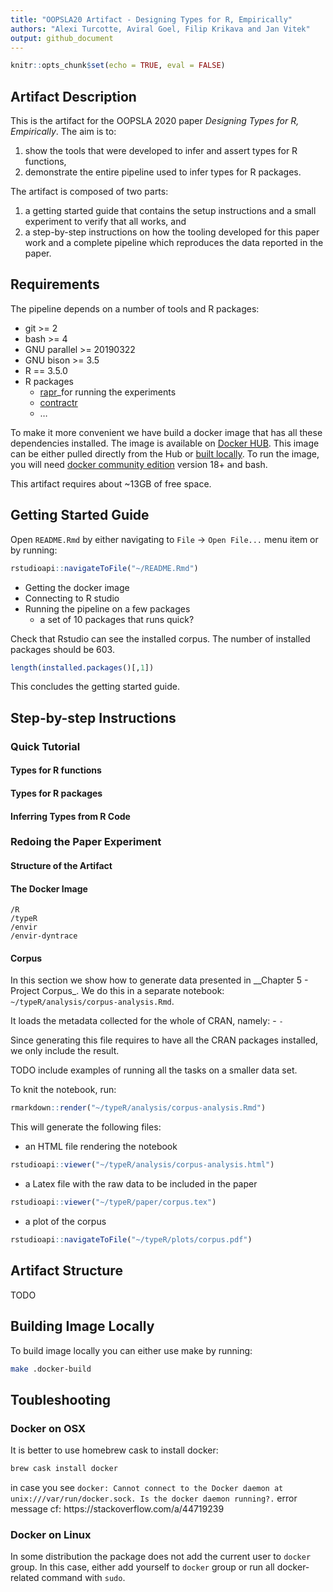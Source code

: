 ```yaml
---
title: "OOPSLA20 Artifact - Designing Types for R, Empirically"
authors: "Alexi Turcotte, Aviral Goel, Filip Krikava and Jan Vitek"
output: github_document
---
```


```r
knitr::opts_chunk$set(echo = TRUE, eval = FALSE)
```

## Artifact Description

This is the artifact for the OOPSLA 2020 paper *Designing Types for R, Empirically*.
The aim is to:

1.  show the tools that were developed to infer and assert types for R
    functions,
2.  demonstrate the entire pipeline used to infer types for R packages.

The artifact is composed of two parts: 

1. a getting started guide that contains the setup instructions and a small
   experiment to verify that all works, and
2. a step-by-step instructions on how the tooling developed for this paper work
   and a complete pipeline which reproduces the data reported in the paper.

## Requirements 

The pipeline depends on a number of tools and R packages:

- git >= 2
- bash >= 4
- GNU parallel >= 20190322
- GNU bison >= 3.5
- R == 3.5.0
- R packages
  - [rapr](https://github.com/PRL-PRG/rapr)_for running the experiments
  - [contractr](https://github.com/PRL-PRG/contractr)
  - ...


To make it more convenient we have build a docker image that has all these dependencies installed.
The image is available on [Docker HUB](https://hub.docker.com/r/prlprg/oopsla20-typer).
This image can be either pulled directly from the Hub or <a href="#building-image-locally">built locally</a>.
To run the image, you will need [docker community edition](https://docs.docker.com/install/) version 18+ and bash.


This artifact requires about ~13GB of free space.


## Getting Started Guide

Open `README.Rmd` by either navigating to `File` -> `Open File...` menu item or
by running:

```r
rstudioapi::navigateToFile("~/README.Rmd")
```

- Getting the docker image
- Connecting to R studio
- Running the pipeline on a few packages
  - a set of 10 packages that runs quick?

Check that Rstudio can see the installed corpus.
The number of installed packages should be 603.

```r
length(installed.packages()[,1])
```

This concludes the getting started guide.

## Step-by-step Instructions

### Quick Tutorial

#### Types for R functions

#### Types for R packages

#### Inferring Types from R Code

### Redoing the Paper Experiment

#### Structure of the Artifact

#### The Docker Image

```
/R
/typeR
/envir
/envir-dyntrace
```

#### Corpus

In this section we show how to generate data presented in __Chapter 5 - Project
Corpus_. We do this in a separate notebook:
`~/typeR/analysis/corpus-analysis.Rmd`.

It loads the metadata collected for the whole of CRAN, namely:
- ``
- ``

Since generating this file requires to have all the CRAN packages installed, we
only include the result.

TODO include examples of running all the tasks on a smaller data set. 

To knit the notebook, run:

```r
rmarkdown::render("~/typeR/analysis/corpus-analysis.Rmd")
```

This will generate the following files:

- an HTML file rendering the notebook

```r
rstudioapi::viewer("~/typeR/analysis/corpus-analysis.html")
```

- a Latex file with the raw data to be included in the paper

```r
rstudioapi::viewer("~/typeR/paper/corpus.tex")
```

- a plot of the corpus

```r
rstudioapi::navigateToFile("~/typeR/plots/corpus.pdf")
```


## Artifact Structure

TODO

## Building Image Locally
<a name="#building-image-locally"/>

To build image locally you can either use make by running:

```sh
make .docker-build
```

## Toubleshooting

### Docker on OSX

It is better to use homebrew cask to install docker:

```sh
brew cask install docker
```

in case you see `docker: Cannot connect to the Docker daemon at unix:///var/run/docker.sock. Is the docker daemon running?.` error message
cf: https://stackoverflow.com/a/44719239

### Docker on Linux

In some distribution the package does not add the current user to `docker` group.
In this case, either add yourself to `docker` group or run all docker-related command with `sudo`.
